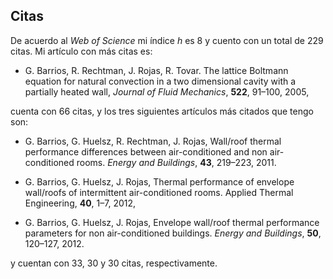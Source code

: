 ## Citas

De acuerdo al *Web of Science* mi índice *h* es 8 y cuento con un total
de 229 citas. Mi artículo con más citas es:

- G. Barrios, R. Rechtman, J. Rojas, R. Tovar. The lattice Boltmann
  equation for natural convection in a two dimensional cavity with a
  partially heated wall, *Journal of Fluid Mechanics*, **522**, 91–100,
  2005,

cuenta con 66 citas, y los tres siguientes artículos más citados que
tengo son:

- G. Barrios, G. Huelsz, R. Rechtman, J. Rojas, Wall/roof thermal
  performance differences between air-conditioned and non
  air-conditioned rooms. *Energy and Buildings*, **43**, 219–223, 2011.

- G. Barrios, G. Huelsz, J. Rojas, Thermal performance of envelope
  wall/roofs of intermittent air-conditioned rooms. Applied Thermal
  Engineering, **40**, 1–7, 2012,

- G. Barrios, G. Huelsz, J. Rojas, Envelope wall/roof thermal
  performance parameters for non air-conditioned buildings. *Energy and
  Buildings*, **50**, 120–127, 2012.

y cuentan con 33, 30 y 30 citas, respectivamente.
